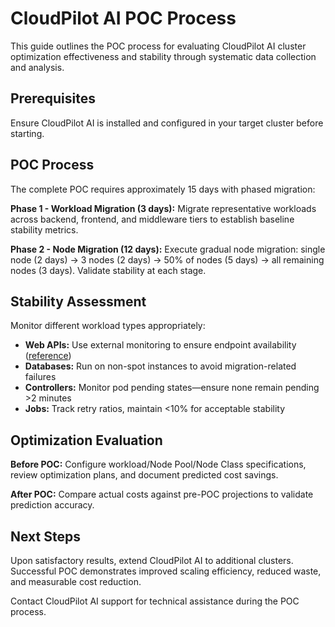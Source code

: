 # CloudPilot AI POC Process

This guide outlines the POC process for evaluating CloudPilot AI cluster optimization effectiveness and stability through systematic data collection and analysis.

## Prerequisites

Ensure CloudPilot AI is installed and configured in your target cluster before starting.

## POC Process

The complete POC requires approximately 15 days with phased migration:

**Phase 1 - Workload Migration (3 days):** Migrate representative workloads across backend, frontend, and middleware tiers to establish baseline stability metrics.

**Phase 2 - Node Migration (12 days):** Execute gradual node migration: single node (2 days) → 3 nodes (2 days) → 50% of nodes (5 days) → all remaining nodes (3 days). Validate stability at each stage.

## Stability Assessment

Monitor different workload types appropriately:
- **Web APIs:** Use external monitoring to ensure endpoint availability ([reference](https://docs.cloudpilot.ai/guide/tips/monitor_availability))
- **Databases:** Run on non-spot instances to avoid migration-related failures  
- **Controllers:** Monitor pod pending states—ensure none remain pending \>2 minutes
- **Jobs:** Track retry ratios, maintain \<10% for acceptable stability

## Optimization Evaluation

**Before POC:** Configure workload/Node Pool/Node Class specifications, review optimization plans, and document predicted cost savings.

**After POC:** Compare actual costs against pre-POC projections to validate prediction accuracy.

## Next Steps

Upon satisfactory results, extend CloudPilot AI to additional clusters. Successful POC demonstrates improved scaling efficiency, reduced waste, and measurable cost reduction.

Contact CloudPilot AI support for technical assistance during the POC process.